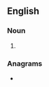 ==English==

===Noun===
{{head|en|noun form}}

# {{plural of|en|sheather}}

===Anagrams===
* {{anagrams|en|a=aeehhrsst|hash trees|resheaths}}